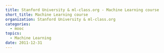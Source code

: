 ```yaml
---
title: Stanford University & ml-class.org - Machine Learning course
short_title: Machine Learning course
organization: Stanford University & ml-class.org
categories:
  - mooc
topics:
  - Machine Learning
date: 2011-12-31
---
```


<Pdf
  title={frontmatter.title}
  src="/content/2011-12-31-ml-class/ml-class.pdf"
  className="aspect-[22/29]"
/>
